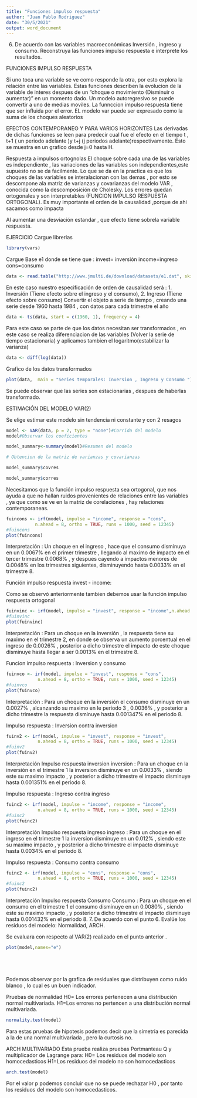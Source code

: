 ```yaml
---
title: "Funciones impulso respuesta"
author: "Juan Pablo Rodriguez"
date: "30/5/2021"
output: word_document
---
```

6. De acuerdo con las variables macroeconómicas Inversión , ingreso y consumo.  Reconstruya las funciones impulso respuesta e interprete los resultados.

FUNCIONES IMPULSO RESPUESTA

Si uno toca una variable se ve como responde la otra, por esto explora la relación entre las variables.
Estas funciones describen la evolucion de la variable de interes despues de un "choque o movimiento (Disminuir o aumentar)" en un momento dado.
Un modelo autoregresivo se puede convertir a uno de medias moviles.
La funnccion impulso respuesta tiene que ser influida por el error.
EL modelo var puede ser expresado como la suma de los choques aleatorios

EFECTOS CONTEMPORANEO Y PARA VARIOS HORIZONTES
Las derivadas de dichas funciones se leen para predecir cual fue el efecto en el tiempo t , t+1 ( un periodo adelante )y t+j (j periodos adelante)respectivamente.
Esto se muestra en un grafico desde j=0 hasta H.

Respuesta a impulsos ortognolas:El choque sobre cada una de las variables es independiente , las variaciones de las variables son independientes,este supuesto no se da facilmente.
Lo que se da en la practica es que los choques de las variables se interalacionan con las demas , por esto se descompone ala matriz de varianzas y covarianzas del modelo VAR , conocida como la descomposición de Cholesky. Los errores quedan ortogonales y son interpretables (FUNCION IMPULSO RESPUESTA ORTOGONAL). Es muy importante el orden de la causalidad ,porque de ahi sacamos como impacta 

Al aumentar una desviación estandar , que efecto tiene sobrela variable respuesta.

EJERCICIO 
Cargue librerias

```r
library(vars)
```

Cargue Base e1 donde se tiene que : 
invest= inversión
income=ingreso
cons=consumo

```r
data <- read.table("http://www.jmulti.de/download/datasets/e1.dat", skip = 6, header = TRUE)
```

En este caso nuestro especificación de orden de causalidad será : 1. Inversión (Tiene efecto sobre el ingreso y el consumo), 2. Ingreso (Tiene efecto sobre consumo)
Convertir el objeto a serie de tiempo , creando una serie desde 1960 hasta 1984 , con datos para cada trimestre el año

```r

data <- ts(data, start = c(1960, 1), frequency = 4)
```

Para este caso se parte de que los datos necesitan ser transformados , en este caso se realiza diferenciacion de las variables (Volver la serie de tiempo estacionaria) y aplicamos tambien el logaritmo(estabilizar la varianza)
```r
data <- diff(log(data))
```
Grafico de los datos transformados
```r
plot(data,  main = "Series temporales: Inversion , Ingreso y Consumo ")
```
Se puede observar que las series son estacionarias , despues de haberlas transformado.

ESTIMACIÓN DEL MODELO VAR(2)

Se elige estimar este modelo sin tendencia ni constante y con 2 resagos
```r

model <- VAR(data, p = 2, type = "none")#Corrida del modelo
model#Observar los coeficientes

```
```r
model_summary<-summary(model)#Resumen del modelo
```

```r
# Obtencion de la matriz de varianzas y covarianzas

model_summary$covres

model_summary$corres

```


Necesitamos que la función impulso respuesta sea ortogonal, que nos ayuda a que no hallan ruidos provenientes de  relaciones entre las variables , ya que como se ve en la matriz de corelaciones ,  hay relaciones contemporaneas.

```r
fuincons <- irf(model, impulse = "income", response = "cons",
           n.ahead = 8, ortho = TRUE, runs = 1000, seed = 12345)
#fuincons
plot(fuincons)
```
Interpretación : Un choque en   el ingreso , hace que el consumo disminuya en un 0.0067% en el primer trimestre , llegando al maximo de impacto en el tercer trimestre 0.0068% , y despues cayendo a impactos menores de 0.0048% en los trimestres siguientes, disminuyendo hasta 0.0033% en el trimestre 8.

Función impulso respuesta invest - income:

Como se observó anteriormente tambien debemos usar la función impulso respuesta ortogonal
```r
fuinvinc <- irf(model, impulse = "invest", response = "income",n.ahead = 8, ortho = TRUE, runs = 1000, seed = 12345)
#fuinvinc
plot(fuinvinc)
```


Interpretación : Para un choque en  la inversión , la respuesta tiene su maximo en el trimestre 2, en donde se observa un aumento porcentual en el ingreso de 0.0026% , posterior a dicho trimestre el impacto de este choque disminuye hasta llegar a ser 0.0013% en el trimestre 8.

Funcion impulso respuesta : Inversion y consumo

```r
fuinvco <- irf(model, impulse = "invest", response = "cons",
            n.ahead = 8, ortho = TRUE, runs = 1000, seed = 12345)
#fuinvco
plot(fuinvco)
```
Interpretación : Para un choque  en la inversión el consumo disminuye en un 0.0027% , alcanzando su maximo en le periodo 3 , 0.0036% , y posterior a dicho trimestre la respuesta disminuye hasta 0.001347% en el periodo 8.

Impulso respuesta : Inversion contra inversion

```r
fuinv2 <- irf(model, impulse = "invest", response = "invest",
            n.ahead = 8, ortho = TRUE, runs = 1000, seed = 12345)
#fuinv2
plot(fuinv2)
```
Interpretación Impulso respuesta inversion inversion : 
Para un choque  en la inversión en el trimestre 1 la inversion  disminuye en un 0.0033% , siendo este su maximo impacto , y posterior a dicho trimestre el impacto  disminuye hasta 0.001351% en el periodo 8.

Impulso respuesta : Ingreso contra ingreso

```r
fuinc2 <- irf(model, impulse = "income", response = "income",
            n.ahead = 8, ortho = TRUE, runs = 1000, seed = 12345)
#fuinc2
plot(fuinc2)
```
Interpretación Impulso respuesta ingreso ingreso : 
Para un choque  en el ingreso en el trimestre 1 la inversion  disminuye en un 0.012% , siendo este su maximo impacto , y posterior a dicho trimestre el impacto disminuye hasta 0.0034% en el periodo 8.


Impulso respuesta : Consumo contra consumo

```r
fuinc2 <- irf(model, impulse = "cons", response = "cons",
            n.ahead = 8, ortho = TRUE, runs = 1000, seed = 12345)
#fuinc2
plot(fuinc2)
```

Interpretación Impulso respuesta Consumo Consumo : 
Para un choque  en el consumo en el trimestre 1 el consumo disminuye en un 0.0080% , siendo este su maximo impacto , y posterior a dicho trimestre el impacto disminuye hasta 0.001432% en el periodo 8.
7. De acuerdo con el punto 6.  Evalúe los residuos del modelo: Normalidad,  ARCH.

Se evaluara con respecto al VAR(2) realizado en el punto anterior .

```r

plot(model,names="e")






```
Podemos observar por la grafica de residuales que distribuyen como ruido blanco , lo cual es un buen indicador.

Pruebas de normalidad
H0= Los errores pertenecen a una distribución normal multivariada.
H1=Los errores no pertencen a una distribución normal multivariada.

```r
normality.test(model)
```
Para estas pruebas de hipotesis podemos decir que la simetria es parecida a la de una normal multivariada , pero la curtosis no.

ARCH MULTIVARIADO
 Esta prueba realiza pruebas Portmanteau Q y multiplicador de Lagrange para:
 H0= Los residuos del modelo son homocedasticos
 H1=Los residuos del modelo no son homocedasticos
 
```r
arch.test(model)
```

Por el valor p podemos concluir que no se puede rechazar H0 , por tanto  los residuos del modelo son homocedasticos.

